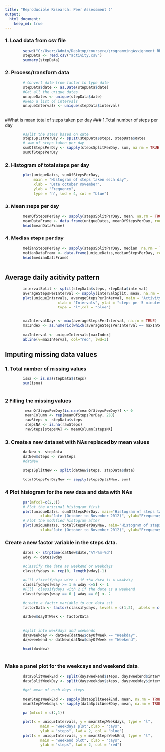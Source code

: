 ---
title: "Reproducible Research: Peer Assessment 1"
output: 
  html_document:
    keep_md: true
---


### 1. Load data from csv file 
    
```{r}
        setwd("C:/Users/Admin/Desktop/coursera/programmingAssignment_RR1/RepData_PeerAssessment1/activity")
        stepData <- read.csv("activity.csv")
        summary(stepData)
```

### 2. Process/transform data 
 
```{r} 
        # Convert date from factor to type date
        stepData$date <- as.Date(stepData$date)
        #Get all the unique dates
        uniqueDates <- unique(stepData$date)
        #keep a list of intervals
        uniqueIntervals <- unique(stepData$interval)
        
```        
        
#What is mean total of steps taken per day
### 1.Total number of steps per day         

```{r}
        #split the steps based on date
        stepsSplitPerDay <- split(stepData$steps, stepData$date)
        # sum of steps taken per day
        sumOfStepsPerDay <- sapply(stepsSplitPerDay, sum, na.rm = TRUE) 
        sumOfStepsPerDay
```        
### 2. Histogram of total steps per day

``` {r}
        
        plot(uniqueDates, sumOfStepsPerDay, 
             main = "Histogram of steps taken each day", 
             xlab = "Date october november", 
             ylab = "Frequency", 
             type = "h", lwd = 4, col = "blue")


```
### 3. Mean steps per day       

```{r}
        meanOfStepsPerDay <- sapply(stepsSplitPerDay, mean, na.rm = TRUE)
        meanDataFrame <- data.frame(uniqueDates, meanOfStepsPerDay, row.names = NULL)
        head(meanDataFrame)
```     
### 4. Median steps per day

``` {r}
        medianStepsPerDay <- sapply(stepsSplitPerDay, median, na.rm = TRUE)
        medianDataFrame <- data.frame(uniqueDates,medianStepsPerDay, row.names = NULL)
        head(medianDataFrame)
        
```
## Average daily acitivity pattern

```{r}
        intervalSplit <- split(stepData$steps, stepData$interval)  
        averageStepsPerInterval <- sapply(intervalSplit, mean, na.rm = TRUE)
        plot(uniqueIntervals, averageStepsPerInterval, main = "Activity pattern",
                        xlab = "Intervals", ylab = "steps per 5 minutes",
                        type = "l",col = "blue")
        
        
        maxIntervalDays <- max(averageStepsPerInterval, na.rm = TRUE)
        maxIndex <- as.numeric(which(averageStepsPerInterval == maxIntervalDays))
        
        maxInterval <- uniqueIntervals[maxIndex]
        abline(v=maxInterval, col="red", lwd=3)
```


## Imputing missing data values

### 1. Total number of missing values

```{r}
        isna <- is.na(stepData$steps)
        sum(isna)
        
```
### 2 Filling the missing values         

```{r}
         meanOfStepsPerDay[is.nan(meanOfStepsPerDay)] <- 0
         meanColumn <- rep(meanOfStepsPerDay, 288)
         rawSteps <- stepData$steps
         stepsNA <- is.na(rawSteps)
         rawSteps[stepsNA] <- meanColumn[stepsNA]
```
### 3. Create a new data set with NAs replaced by mean values

```{r}
        datNew <- stepData
        datNew$steps <- rawSteps
        #datNew
        
        stepsSplitNew <- split(datNew$steps, stepData$date)
        
        totalStepsPerDayNew <- sapply(stepsSplitNew, sum)
```  
### 4 Plot histogram for the new data and data with NAs

```{r}
        
        par(mfcol=c(2,1))
        # Plot the original histogram first
        plot(uniqueDates, sumOfStepsPerDay, main="Histogram of steps taken each day before imputing", 
                xlab="Date (October to November 2012)", ylab="Frequency", type="h", lwd=4, col="blue")
        # Plot the modified histogram after
        plot(uniqueDates, totalStepsPerDayNew, main="Histogram of steps taken each day after imputing", 
                xlab="Date (October to November 2012)", ylab="Frequency", type="h", lwd=4, col="blue")        

```
### Create a new factor variable in the steps data.

```{r}
        dates <- strptime(datNew$date,"%Y-%m-%d")
        wday <- dates$wday
        
        #classify the date as weekend or weekdays
        classifydays <- rep(0, length(wday)-1)
        
        #Fill classifydays with 1 if the date is a weekday
        classifydays[wday >= 1 & wday <=5] <- 1
        #Fill  classifydays with 2 if the date is a weekend
        classifydays[wday == 6 | wday == 0] <- 2
        
        #create a factor variable to our data set
        factorData <- factor(classifydays, levels = c(1,2), labels = c("Weekday", "Weekend"))
        
        datNew$dayOfWeek <- factorData 
        
        
        #split into weekdays and weekends
        daysweekday <- datNew[datNew$dayOfWeek == "Weekday",]
        daysweekend <- datNew[datNew$dayOfWeek == "Weekend",]
        
        head(datNew)
        
```
### Make a panel plot for the weekdays and weekend data.

```{r}

        dataSplitWeekEnd <- split(daysweekend$steps, daysweekend$interval)
        dataSplitWeekDay <- split(daysweekday$steps, daysweekday$interval)
        
        #get mean of each days steps
        
        meanStepsWeekEnd <- sapply(dataSplitWeekEnd, mean, na.rm = TRUE)
        meanStepWeekdays <- sapply(dataSplitWeekDay, mean, na.rm = TRUE)

        par(mfcol = c(2,1))
        
        plot(x = uniqueIntervals, y = meanStepWeekdays, type = "l", 
                main = "weekdays plot",xlab = "days", 
                ylab = "steps", lwd = 2, col = "blue")
        plot(x = uniqueIntervals, y = meanStepsWeekEnd, type = "l",
                main = "weekend plot", xlab = "days", 
                ylab = "steps", lwd = 2, col = "red")
```

